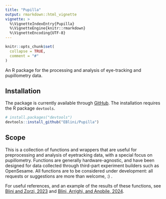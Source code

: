```yaml
---
title: "Pupilla"
output: rmarkdown::html_vignette
vignette: >
  %\VignetteIndexEntry{Pupilla}
  %\VignetteEngine{knitr::rmarkdown}
  %\VignetteEncoding{UTF-8}
---
```


```r
knitr::opts_chunk$set(
  collapse = TRUE,
  comment = "#"
)
```

An R package for the processing and analysis of eye-tracking and
pupillometry data.

## Installation

The package is currently available through
[GitHub](https://github.com/). The installation requires the R package
`devtools`.


```r
# install.packages("devtools")
devtools::install_github("EBlini/Pupilla")

```

## Scope

This is a collection of functions and wrappers that are useful for
preprocessing and analysis of eyetracking data, with a special focus on
pupillometry. Functions are generally hardware-agnostic, and have been designed for data collected through third-part experiment builders such as
OpenSesame. All functions are to be considered under development: all
requests or suggestions are more than welcome, :) .

For useful references, and an example of the results of these functions,
see [Blini and Zorzi,
2023](https://link.springer.com/article/10.3758/s13423-022-02192-z) and [Blini, Arrighi, and Anobile, 2024](https://www.nature.com/articles/s41598-024-78772-x).


